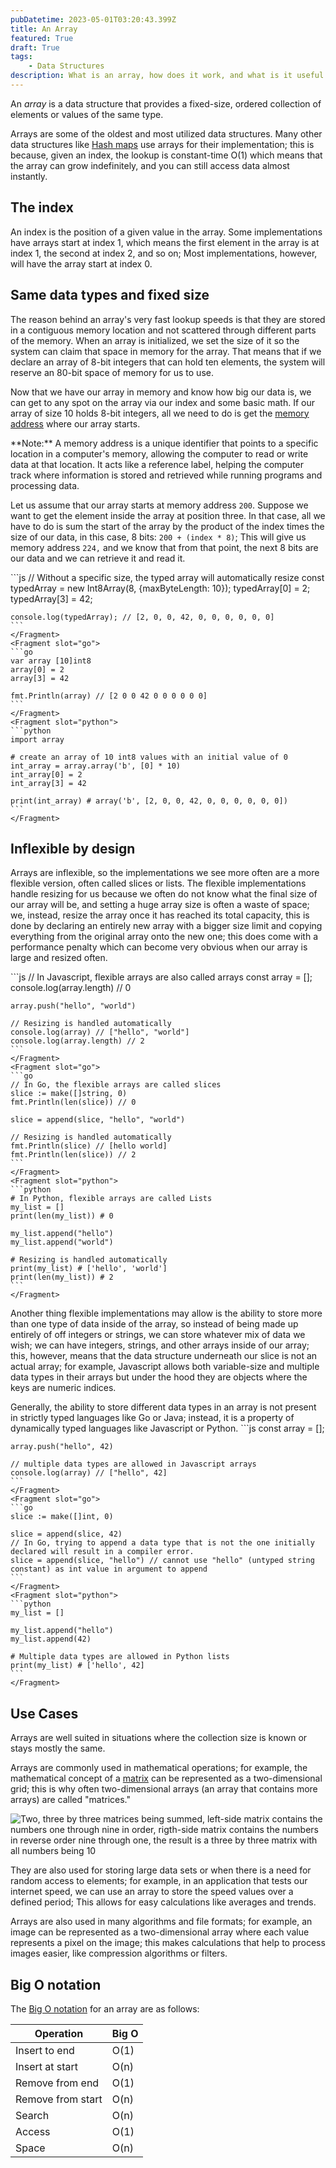 ```yaml
---
pubDatetime: 2023-05-01T03:20:43.399Z
title: An Array
featured: True
draft: True
tags:
    - Data Structures
description: What is an array, how does it work, and what is it useful for?
---
```



An *array* is a data structure that provides a fixed-size, ordered collection of elements or values of the same type.

Arrays are some of the oldest and most utilized data structures. Many other data structures like [Hash maps](https://sowhat.is/a-hashmap) use arrays for their implementation; this is because, given an index, the lookup is constant-time O(1) which means that the array can grow indefinitely, and you can still access data almost instantly.

## The index

An index is the position of a given value in the array. Some implementations have arrays start at index 1, which means the first element in the array is at index 1, the second at index 2, and so on; Most implementations, however, will have the array start at index 0.

## Same data types and fixed size

The reason behind an array's very fast lookup speeds is that they are stored in a contiguous memory location and not scattered through different parts of the memory. When an array is initialized, we set the size of it so the system can claim that space in memory for the array. That means that if we declare an array of 8-bit integers that can hold ten elements, the system will reserve an 80-bit space of memory for us to use.

Now that we have our array in memory and know how big our data is, we can get to any spot on the array via our index and some basic math. If our array of size 10 holds 8-bit integers, all we need to do is get the [memory address](https://en.wikipedia.org/wiki/Memory_address) where our array starts.

<Tip type="info">
**Note:** A memory address is a unique identifier that points to a specific location in a computer's memory, allowing the computer to read or write data at that location. It acts like a reference label, helping the computer track where information is stored and retrieved while running programs and processing data.
</Tip>

Let us assume that our array starts at memory address `200`. Suppose we want to get the element inside the array at position three. In that case, all we have to do is sum the start of the array by the product of the index times the size of our data, in this case, 8 bits: `200 + (index * 8)`; This will give us memory address `224,` and we know that from that point, the next 8 bits are our data and we can retrieve it and read it.

<PackageManagerTabs>
    <Fragment slot="js">
    ```js
    // Without a specific size, the typed array will automatically resize
    const typedArray = new Int8Array(8, {maxByteLength: 10});
    typedArray[0] = 2;
    typedArray[3] = 42;

    console.log(typedArray); // [2, 0, 0, 42, 0, 0, 0, 0, 0, 0]
    ```
    </Fragment>
    <Fragment slot="go">
    ```go
    var array [10]int8
    array[0] = 2
    array[3] = 42

    fmt.Println(array) // [2 0 0 42 0 0 0 0 0 0]
    ```
    </Fragment>
    <Fragment slot="python">
    ```python
    import array

    # create an array of 10 int8 values with an initial value of 0
    int_array = array.array('b', [0] * 10)
    int_array[0] = 2
    int_array[3] = 42

    print(int_array) # array('b', [2, 0, 0, 42, 0, 0, 0, 0, 0, 0])
    ```
    </Fragment>
</PackageManagerTabs>

## Inflexible by design

Arrays are inflexible, so the implementations we see more often are a more flexible version, often called slices or lists. The flexible implementations handle resizing for us because we often do not know what the final size of our array will be, and setting a huge array size is often a waste of space; we, instead, resize the array once it has reached its total capacity, this is done by declaring an entirely new array with a bigger size limit and copying everything from the original array onto the new one; this does come with a performance penalty which can become very obvious when our array is large and resized often.

<PackageManagerTabs>
    <Fragment slot="js">
    ```js
    // In Javascript, flexible arrays are also called arrays
    const array = [];
    console.log(array.length) // 0

    array.push("hello", "world")

    // Resizing is handled automatically
    console.log(array) // ["hello", "world"]
    console.log(array.length) // 2
    ```
    </Fragment>
    <Fragment slot="go">
    ```go
    // In Go, the flexible arrays are called slices
    slice := make([]string, 0)
    fmt.Println(len(slice)) // 0

    slice = append(slice, "hello", "world")

    // Resizing is handled automatically
    fmt.Println(slice) // [hello world]
    fmt.Println(len(slice)) // 2
    ```
    </Fragment>
    <Fragment slot="python">
    ```python
    # In Python, flexible arrays are called Lists
    my_list = []
    print(len(my_list)) # 0

    my_list.append("hello")
    my_list.append("world")

    # Resizing is handled automatically
    print(my_list) # ['hello', 'world']
    print(len(my_list)) # 2
    ```
    </Fragment>
</PackageManagerTabs>

Another thing flexible implementations may allow is the ability to store more than one type of data inside of the array, so instead of being made up entirely of off integers or strings, we can store whatever mix of data we wish; we can have integers, strings, and other arrays inside of our array; this, however, means that the data structure underneath our slice is not an actual array; for example, Javascript allows both variable-size and multiple data types in their arrays but under the hood they are objects where the keys are numeric indices.

<Tip type="info">
Generally, the ability to store different data types in an array is not present in strictly typed languages like Go or Java; instead, it is a property of dynamically typed languages like Javascript or Python.
</Tip>

<PackageManagerTabs>
    <Fragment slot="js">
    ```js
    const array = [];

    array.push("hello", 42)

    // multiple data types are allowed in Javascript arrays
    console.log(array) // ["hello", 42]
    ```
    </Fragment>
    <Fragment slot="go">
    ```go
    slice := make([]int, 0)

    slice = append(slice, 42)
    // In Go, trying to append a data type that is not the one initially declared will result in a compiler error.
    slice = append(slice, "hello") // cannot use "hello" (untyped string constant) as int value in argument to append
    ```
    </Fragment>
    <Fragment slot="python">
    ```python
    my_list = []
    
    my_list.append("hello")
    my_list.append(42)

    # Multiple data types are allowed in Python lists
    print(my_list) # ['hello', 42]
    ```
    </Fragment>
</PackageManagerTabs>

## Use Cases

Arrays are well suited in situations where the collection size is known or stays mostly the same.

Arrays are commonly used in mathematical operations; for example, the mathematical concept of a [matrix](https://en.wikipedia.org/wiki/Matrix_(mathematics)) can be represented as a two-dimensional grid; this is why often two-dimensional arrays (an array that contains more arrays) are called "matrices."

![Two, three by three matrices being summed, left-side matrix contains the numbers one through nine in order, rigth-side matrix contains the numbers in reverse order nine through one, the result is a three by three matrix with all numbers being 10](https://codeforwin.org/wp-content/uploads/2015/07/matrix-addition.png)

They are also used for storing large data sets or when there is a need for random access to elements; for example, in an application that tests our internet speed, we can use an array to store the speed values over a defined period; This allows for easy calculations like averages and trends.

Arrays are also used in many algorithms and file formats; for example, an image can be represented as a two-dimensional array where each value represents a pixel on the image; this makes calculations that help to process images easier, like compression algorithms or filters.

## Big O notation

The [Big O notation](https://en.wikipedia.org/wiki/Big_O_notation) for an array are as follows:

| Operation         | Big O |
|-------------------|-------|
| Insert to end     | O(1)  |
| Insert at start   | O(n)  |
| Remove from end   | O(1)  |
| Remove from start | O(n)  |
| Search            | O(n)  |
| Access            | O(1)  |
| Space             | O(n)  |